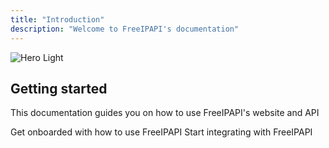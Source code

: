 ```yaml
---
title: "Introduction"
description: "Welcome to FreeIPAPI's documentation"
---
```


<img
  className="block dark:hidden"
  src="/images/hero-light.png"
  alt="Hero Light"
/>

## Getting started

This documentation guides you on how to use FreeIPAPI's website and API

<CardGroup cols={2}>
  <Card title="Dashboard" icon="table-layout" iconType="regular" href="/dashboard">
    Get onboarded with how to use FreeIPAPI
  </Card>
  <Card title="API" icon="plug" iconType="regular" href="/api">
    Start integrating with FreeIPAPI
  </Card>
</CardGroup>
